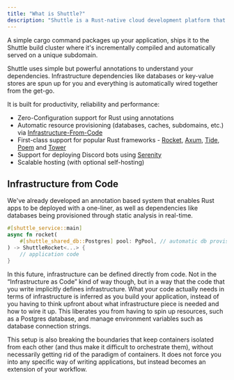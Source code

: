 ```yaml
---
title: "What is Shuttle?"
description: "Shuttle is a Rust-native cloud development platform that lets you deploy your app while also taking care of all of your infrastructure."
---
```


A simple cargo command packages up your application, ships it to the Shuttle
build cluster where it's incrementally compiled and automatically served on a
unique subdomain.

Shuttle uses simple but powerful annotations to understand your dependencies.
Infrastructure dependencies like databases or key-value stores are spun up for
you and everything is automatically wired together from the get-go.

It is built for productivity, reliability and performance:

- Zero-Configuration support for Rust using annotations
- Automatic resource provisioning (databases, caches, subdomains, etc.) via
  [Infrastructure-From-Code](https://github.com/shuttle-hq/examples/tree/main/rocket/hello-world)
- First-class support for popular Rust frameworks -
  [Rocket](https://github.com/shuttle-hq/examples/tree/main/axum/hello-world),
  [Axum](https://github.com/shuttle-hq/examples/tree/main/axum/hello-world),
  [Tide](https://github.com/shuttle-hq/examples/tree/main/tide/hello-world),
  [Poem](https://github.com/shuttle-hq/examples/tree/main/poem/hello-world)
  and
  [Tower](https://github.com/shuttle-hq/examples/tree/main/tower/hello-world)
- Support for deploying Discord bots using
  [Serenity](https://github.com/shuttle-hq/examples/tree/main/serenity/hello-world)
- Scalable hosting (with optional self-hosting)

## Infrastructure from Code

We've already developed an annotation based system that enables Rust apps to be
deployed with a one-liner, as well as dependencies like databases being
provisioned through static analysis in real-time.

```rust
#[shuttle_service::main]
async fn rocket(
    #[shuttle_shared_db::Postgres] pool: PgPool, // automatic db provisioning + hands you back an authenticated connection pool
) -> ShuttleRocket<...> {
    // application code
}
```

In this future, infrastructure can be defined directly from code. Not in the “Infrastructure as Code” kind of way though, but in a way that the code that you write implicitly defines infrastructure. What your code actually needs in terms of infrastructure is inferred as you build your application, instead of you having to think upfront about what infrastructure piece is needed and how to wire it up. This liberates you from having to spin up resources, such as a Postgres database, and manage environment variables such as database connection strings.

This setup is also breaking the boundaries that keep containers isolated from each other (and thus make it difficult to orchestrate them), without necessarily getting rid of the paradigm of containers. It does not force you into any specific way of writing applications, but instead becomes an extension of your workflow.
